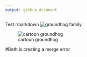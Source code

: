```yaml
---
output: github_document
---
```


Test rmarkdown
![groundhog family](https://i.natgeofe.com/k/1a476471-1680-4069-88fe-0313d28af21a/groundhog-family_4x3.jpg)

![cartoon groundhog](https://www.news10.com/wp-content/uploads/sites/64/2022/02/GROUND-HOG-DAY_02-02-22_FSG.jpg?w=1280)

#Beth is creating a merge error


